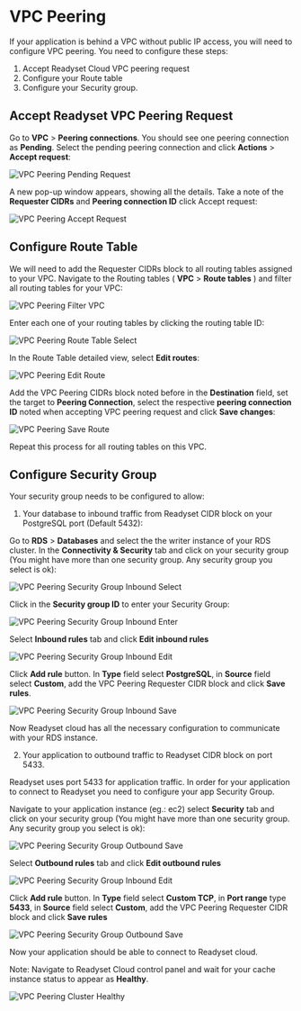
# VPC Peering

If your application is behind a VPC without public IP access, you will need to configure VPC peering. You need to configure these steps:

1. Accept Readyset Cloud VPC peering request
2. Configure your Route table
3. Configure your Security group.

## Accept Readyset VPC Peering Request

Go to **VPC** > **Peering connections**. You should see one peering connection as **Pending**. Select the pending peering connection and click **Actions** > **Accept request**:

![VPC Peering Pending Request](./img/vpc_peering_pending_request.jpg)

A new pop-up window appears, showing all the details. Take a note of the **Requester CIDRs** and **Peering connection ID** click Accept request:

![VPC Peering Accept Request](./img/vpc_peering_accept_request.jpg)

## Configure Route Table

We will need to add the Requester CIDRs block to all routing tables assigned to your VPC. Navigate to the Routing tables ( **VPC** > **Route tables** ) and filter all routing tables for your VPC:

![VPC Peering Filter VPC](./img/vpc_peering_filter_vpc.jpg)

Enter each one of your routing tables by clicking the routing table ID:

![VPC Peering Route Table Select](./img/vpc_peering_route_table_select.jpg)

In the Route Table detailed view, select **Edit routes**:

![VPC Peering Edit Route](./img/vpc_peering_edit_route.jpg)

Add the VPC Peering CIDRs block noted before in the **Destination** field, set the target to **Peering Connection**, select the respective **peering connection ID** noted when accepting VPC peering request and click **Save changes**:

![VPC Peering Save Route](./img/vpc_peering_save_route.jpg)

Repeat this process for all routing tables on this VPC.

## Configure Security Group

Your security group needs to be configured to allow:
1. Your database to inbound traffic from Readyset CIDR block on your PostgreSQL port (Default 5432):

Go to **RDS** > **Databases** and select the the writer instance of your RDS cluster. In the **Connectivity & Security** tab and click on your security group (You might have more than one security group. Any security group you select is ok):

![VPC Peering Security Group Inbound Select](./img/vpc_peering_security_group_inbound_select.jpg)

Click in the **Security group ID** to enter your Security Group:

![VPC Peering Security Group Inbound Enter](./img/vpc_peering_security_group_inbound_enter.jpg)

Select **Inbound rules** tab and click **Edit inbound rules**

![VPC Peering Security Group Inbound Edit](./img/vpc_peering_security_group_inbound_edit.jpg)

Click **Add rule** button. In **Type** field select **PostgreSQL**, in **Source** field select **Custom**, add the VPC Peering Requester CIDR block and click **Save rules**.

![VPC Peering Security Group Inbound Save](./img/vpc_peering_security_group_inbound_save.jpg)

Now Readyset cloud has all the necessary configuration to communicate with your RDS instance.


2. Your application to outbound traffic to Readyset CIDR block on port 5433.

Readyset uses port 5433 for application traffic. In order for your application to connect to Readyset you need to configure your app Security Group.

Navigate to your application instance (eg.: ec2) select **Security** tab and click on your security group (You might have more than one security group. Any security group you select is ok):

![VPC Peering Security Group Outbound Save](./img/vpc_peering_security_group_outbound_enter.jpg)

Select **Outbound rules** tab and click **Edit outbound rules**

![VPC Peering Security Group Inbound Edit](./img/vpc_peering_security_group_outbound_edit.jpg)

Click **Add rule** button. In **Type** field select **Custom TCP**, in **Port range** type **5433**, in **Source** field select **Custom**, add the VPC Peering Requester CIDR block and click **Save rules**

![VPC Peering Security Group Outbound Save](./img/vpc_peering_security_group_outbound_save.jpg)

Now your application should be able to connect to Readyset cloud.


<Callout type="info"> Note: Navigate to Readyset Cloud control panel and wait for your cache instance status to appear as **Healthy**. </Callout>

![VPC Peering Cluster Healthy](./img/vpc_peering_cluster_healthy.jpg)
